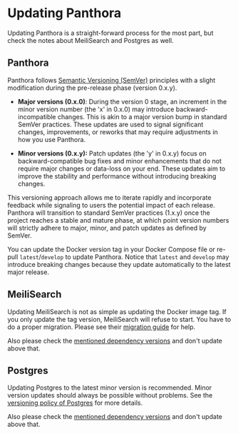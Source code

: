 # Updating Panthora

Updating Panthora is a straight-forward process for the most part, but check the notes about MeiliSearch and Postgres as well.

## Panthora

Panthora follows [Semantic Versioning (SemVer)](https://semver.org/) principles with a slight modification during the pre-release phase (version 0.x.y).

- **Major versions (0.x.0)**: During the version 0 stage, an increment in the minor version number (the 'x' in 0.x.0) may introduce backward-incompatible changes. This is akin to a major version bump in standard SemVer practices. These updates are used to signal significant changes, improvements, or reworks that may require adjustments in how you use Panthora.

- **Minor versions (0.x.y):** Patch updates (the 'y' in 0.x.y) focus on backward-compatible bug fixes and minor enhancements that do not require major changes or data-loss on your end. These updates aim to improve the stability and performance without introducing breaking changes.

This versioning approach allows me to iterate rapidly and incorporate feedback while signaling to users the potential impact of each release. Panthora will transition to standard SemVer practices (1.x.y) once the project reaches a stable and mature phase, at which point version numbers will strictly adhere to major, minor, and patch updates as defined by SemVer.

You can update the Docker version tag in your Docker Compose file or re-pull `latest`/`develop` to update Panthora. Notice that `latest` and `develop` may introduce breaking changes because they update automatically to the latest major release.

## MeiliSearch

Updating MeiliSearch is not as simple as updating the Docker image tag. If you only update the tag version, MeiliSearch will refuse to start. You have to do a proper migration. Please see their [migration guide](https://www.meilisearch.com/docs/learn/update_and_migration/updating#updating-a-local-or-deployed-meilisearch-instance) for help.

Also please check the [mentioned dependency versions](./deploy-with-docker#dependencies) and don't update above that.

## Postgres

Updating Postgres to the latest minor version is recommended. Minor version updates should always be possible without problems. See the [versioning policy of Postgres](https://www.postgresql.org/support/versioning/) for more details.

Also please check the [mentioned dependency versions](./deploy-with-docker#dependencies) and don't update above that.
